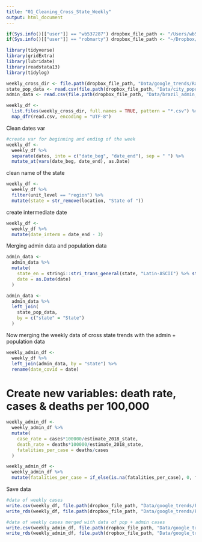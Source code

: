 ```yaml
---
title: "01_Cleaning_Cross_State_Weekly"
output: html_document
---
```



```r
if(Sys.info()[["user"]] == "wb537287") dropbox_file_path <- "/Users/wb537287/Dropbox/COVID Social Media Analysis/"
if(Sys.info()[["user"]] == "robmarty") dropbox_file_path <- "~/Dropbox/World Bank/Side Work/COVID Social Media Analysis"

library(tidyverse)
library(gridExtra)
library(lubridate)
library(readstata13)
library(tidylog)

weekly_cross_dir <- file.path(dropbox_file_path, "Data/google_trends/RawData/cross_state_weekly/")
state_pop_data <- read.csv(file.path(dropbox_file_path, "Data/city_population/FinalData/brazil_state_pop.csv"))
admin_data <- read.csv(file.path(dropbox_file_path, "Data/brazil_admin_data/brazil_covid19_200419.csv"), encoding = "UTF-8")

weekly_df <- 
  list.files(weekly_cross_dir, full.names = TRUE, pattern = "*.csv") %>% 
  map_dfr(read.csv, encoding = "UTF-8")
```

Clean dates var
```r
#create var for beginning and ending of the week
weekly_df <- 
  weekly_df %>% 
  separate(dates, into = c("date_beg", "date_end"), sep = " ") %>% 
  mutate_at(vars(date_beg, date_end), as.Date)
```

clean name of the state
```r
weekly_df <- 
  weekly_df %>% 
  filter(unit_level == "region") %>% 
  mutate(state = str_remove(location, "State of "))
```

create intermediate date
```r
weekly_df <- 
  weekly_df %>% 
  mutate(date_interm = date_end - 3)
```

Merging admin data and population data
```r
admin_data <- 
  admin_data %>% 
  mutate(
    state_en = stringi::stri_trans_general(state, "Latin-ASCII") %>% str_to_upper(), 
    date = as.Date(date)
  ) 

admin_data <- 
  admin_data %>% 
  left_join(
    state_pop_data, 
    by = c("state" = "State")
  )
```

Now merging the weekly data of cross state trends with the admin + population data
```r
weekly_admin_df <- 
  weekly_df %>% 
  left_join(admin_data, by = "state") %>% 
  rename(date_covid = date)
```


# Create new variables: death rate, cases & deaths per 100,000

```r
weekly_admin_df <- 
  weekly_admin_df %>% 
  mutate(
    case_rate = cases*100000/estimate_2018_state, 
    death_rate = deaths*100000/estimate_2018_state, 
    fatalities_per_case = deaths/cases
  )

weekly_admin_df <- 
  weekly_admin_df %>% 
  mutate(fatalities_per_case = if_else(is.na(fatalities_per_case), 0, fatalities_per_case))
```

Save data
```r
#data of weekly cases
write.csv(weekly_df, file.path(dropbox_file_path, "Data/google_trends/FinalData/brazil_crossstates_weekly.csv"))
write_rds(weekly_df, file.path(dropbox_file_path, "Data/google_trends/FinalData/brazil_crossstates_weekly.rds"))

#data of weekly cases merged with data of pop + admin cases
write.csv(weekly_admin_df, file.path(dropbox_file_path, "Data/google_trends/FinalData/brazil_crossstates_weekly_admin.csv"))
write_rds(weekly_admin_df, file.path(dropbox_file_path, "Data/google_trends/FinalData/brazil_crossstates_weekly_admin.rds"))
```

